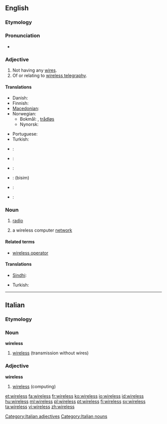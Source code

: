 ==English==

===Etymology===
{{suffix|wire|less}}

===Pronunciation===
* {{audio|en-us-wireless.ogg|Audio (US)}}

===Adjective===
{{en-adj|-}}

# Not having any [[wire]]s.
# Of or relating to [[wireless telegraphy]].

====Translations====
{{trans-top|not having any wires}}
* Danish: {{t+|da|trådløs}}
* Finnish: {{t+|fi|langaton}}
* [[Macedonian]]: {{t|mk|безжичен|m|tr=bézžičen|sc=Cyrl|xs=Macedonian}}
* Norwegian:
** Bokmål: {{t-|no|trådlaus}}, [[trådløs]]
** Nynorsk: {{t-|no|trådlaus}}
{{trans-mid}}
* Portuguese: {{t|pt|sem fio}}
* Turkish: {{t|tr|kablosuz}}
{{trans-bottom}}

{{trans-top|of or relating to wireless telegraphy}}
{{trans-mid}}
{{trans-bottom}}

{{checktrans-top}}
* {{ttbc|Dutch}}: {{t+|nl|draadloos}}
* {{ttbc|French}}: {{t+|fr|sans fil}}
* {{ttbc|German}}: {{t|de|drahtlos}}
{{checktrans-mid}}
* {{ttbc|Persian}}: {{fa-Arab|[[بی‌سیم]]}} (bisim)
* {{ttbc|Sindhi}}: {{sd-Arab|[[ريتار]]}}
* {{ttbc|Spanish}}: {{t|es|inalámbrico}}
{{checktrans-bottom}}

===Noun===
{{wikipedia}}
{{en-noun|wirelesses}}

# {{dated}} [[radio]]
# a wireless computer [[network]]

====Related terms====
* [[wireless operator]]

====Translations====
{{trans-top|radio}}
* [[Sindhi]]: {{sd-Arab|[[ريتار]]}}
{{trans-mid}}
* Turkish: {{t|tr|telsiz}}
{{trans-bottom}}

----

==Italian==

===Etymology===
{{etyl|en|it}}

===Noun===
'''wireless''' {{m|inv}}

# [[#English|wireless]] (transmission without wires)

===Adjective===
'''wireless''' {{inv}}

# [[#English|wireless]] (computing)

[[Category:Italian adjectives]]
[[Category:Italian nouns]]

[[et:wireless]]
[[fa:wireless]]
[[fr:wireless]]
[[ko:wireless]]
[[io:wireless]]
[[id:wireless]]
[[hu:wireless]]
[[ml:wireless]]
[[pl:wireless]]
[[pt:wireless]]
[[fi:wireless]]
[[sv:wireless]]
[[ta:wireless]]
[[vi:wireless]]
[[zh:wireless]]